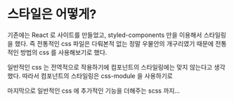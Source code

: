 # 스타일은 어떻게?

기존에는 React 로 사이트를 만들었고, styled-components 만을 이용해서 스타일링을 했다.
즉 전통적인 css 파일은 다뤄본적 없는 정말 우물안의 개구리였기 때문에 전통적인 방법의 css 를 사용해보기로 했다.

일반적인 css 는 전역적으로 작용하기에 컴포넌트의 스타일링에는 맞지 않는다고 생각했다. 따라서 컴포넌트의 스타일링은 css-module 을 사용하기로

마지막으로 일반적인 css 에 추가적인 기능을 더해주는 scss 까지...
